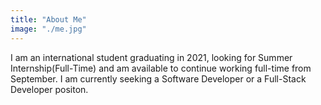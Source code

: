 ```yaml
---
title: "About Me"
image: "./me.jpg"
---
```



I am an international student graduating in 2021, looking for Summer Internship(Full-Time) and am available to continue working full-time from September.
I am currently seeking a Software Developer or a Full-Stack Developer positon.
